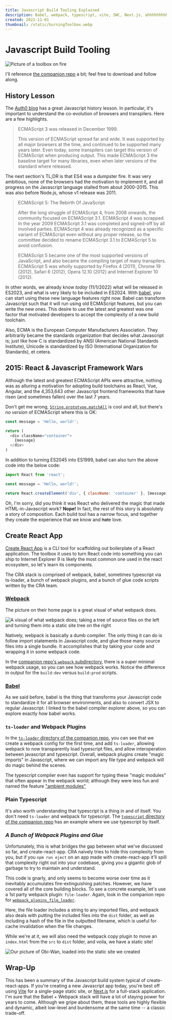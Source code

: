 ```yaml
---
title: Javascript Build Tooling Explained
description: Babel, webpack, typescript, vite, SWC, Next.js, ahhhhhhhhhhhhhhhhhhhhhhhhhhhhhhhhhhhhhhhhhhhhhhh
created: 2022-11-01
thumbnail: /static/burningToolbox.webp
---
```



# Javascript Build Tooling

<Image
  src="/static/burningToolbox.webp"
  alt="Picture of a toolbox on fire"
  caption="Javascript build toolchains; circa 2015-2022 and beyond"
/>

I'll reference [the companion
repo](https://github.com/jdevries3133/js_build_tooling) a bit; feel free to download and follow
along.

## History Lesson

The [Auth0 blog](https://auth0.com/blog/a-brief-history-of-javascript/) has a
great Javascript history lesson. In particular, it's important to understand
the co-evolution of browsers and transpilers. Here are a few highlights.

> ECMAScript 3 was released in December 1999.
>
> This version of ECMAScript spread far and wide. It was supported by all major
> browsers at the time, and continued to be supported many years later. Even
> today, some transpilers can target this version of ECMAScript when producing
> output. This made ECMAScript 3 the baseline target for many libraries, even
> when later versions of the standard where released.

The next section's TL;DR is that ES4 was a dumpster fire. It was very
ambitious, none of the browsers had the motivation to implement it, and all
progress on the Javascript language stalled from about 2000-2015. This was also
before Node.js, whose v1 release was 2011.

> ECMAScript 5: The Rebirth Of JavaScript
>
> After the long struggle of ECMAScript 4, from 2008 onwards, the community
> focused on ECMAScript 3.1. ECMAScript 4 was scrapped. In the year 2009
> ECMAScript 3.1 was completed and signed-off by all involved parties. ECMAScript
> 4 was already recognized as a specific variant of ECMAScript even without any
> proper release, so the committee decided to rename ECMAScript 3.1 to ECMAScript
> 5 to avoid confusion.
>
> ECMAScript 5 became one of the most supported versions of JavaScript, and also
> became the compiling target of many transpilers. ECMAScript 5 was wholly
> supported by Firefox 4 (2011), Chrome 19 (2012), Safari 6 (2012), Opera 12.10
> (2012) and Internet Explorer 10 (2012).

In other words, we already know _today_ (11/1/2022) what will be released in
ES2023, and what is very likely to be included in ES2024. With
[babel](https://babeljs.io/), you can start using these new language features
right now. Babel can transform Javascript such that it will run using old
ECMAScript features, but you can write the new ones. This desire to use the
latest and greatest was one factor that motivated developers to accept the
complexity of a new build toolchain.

Also, ECMA is the European Computer Manufacturers Association. They arbitrarily
became the standards organization that decides what Javascript is; just like
how C is standardized by ANSI (American National Standards Institute), Unicode
is standardized by ISO (International Organization for Standards), et cetera.

## 2015: React & Javascript Framework Wars

Although the latest and greatest ECMAScript APIs were attractive, nothing was
as alluring a motivation for adopting build toolchains as React, Vue, Angular,
and the 4,353,643 other Javascript frontend frameworks that have risen (and
sometimes fallen) over the last 7 years.

Don't get me wrong,
[`String.prototype.matchAll`](https://developer.mozilla.org/en-US/docs/Web/JavaScript/Reference/Global_Objects/String/matchAll)
is cool and all, but there's _no version_ of ECMAScript where this is OK:

```javascript
const message = 'Hello, world!';

return (
  <div className="container">
    {message}
  </div>
)
```

In addition to turning ES2045 into ES1999, babel can also turn the above code
into the below code:

```javascript
import React from 'react';

const message = 'Hello, world!';

return React.createElement('div', { className: 'container' }, [message]);
```

Oh, I'm sorry, did you think it was React who delivered the magic that made
HTML-in-Javascript work? **Nope!** In fact, the rest of this story is
absolutely a story of composition. Each build tool has a narrow focus, and
together they create the experience that we know and <strike>hate</strike>
love.

## Create React App

[Create React App](https://create-react-app.dev/) is a CLI tool for scaffolding
out boilerplate of a React application. The toolbox it uses to turn React code
into something you can ship to Internet Explorer 9 is likely the most common
one used in the react ecosystem, so let's learn its components.

The CRA stack is comprised of webpack, babel, sometimes typescript via
ts-loader, a bunch of webpack plugins, and a bunch of glue code scripts written
by the CRA team.

### [Webpack](https://webpack.js.org/)

The picture on their home page is a great visual of what webpack does.

<Image
  src="/static/webpackVisual.webp"
  alt="A visual of what webpack does; taking a tree of source files on the left and turning them into a static site tree on the right"
/>

Natively, webpack is basically a dumb compiler. The only thing it can do is
follow import statements in Javascript code, and glue those many source files
into a single bundle. It accomplishes that by taking your code and wrapping it
in some webpack code.

In the [companion repo's `webpack` subdirectory](https://github.com/jdevries3133/js_build_tooling),
there is a super minimal webpack usage, so you can see how webpack works.
Notice the difference in output for the `build:dev` versus `build:prod`
scripts.

### [Babel](https://babeljs.io/repl)

As we said before, babel is the thing that transforms your Javascript code to
standardize it for all browser environments, and also to convert JSX to regular
Javascript. I linked to the babel compiler explorer above, so you can explore
exactly how babel works.

### `ts-loader` and Webpack Plugins

In the [`ts-loader` directory of the companion
repo](https://github.com/jdevries3133/js_build_tooling), you can see that we
create a webpack config for the first time, and add `ts-loader`, allowing
webpack to now transparently load typescript files, and allow interoperation
between javascript and typescript. Overall, webpack plugins create "magic
imports" in Javascript, where we can import any file type and webpack will do
magic behind the scenes.

The typescript compiler even has support for typing these "magic modules" that
often appear in the webpack world; although they were less fun and named the
feature ["ambient
modules"](https://www.typescriptlang.org/docs/handbook/modules.html#ambient-modules)

### Plain Typescript

It's also worth understanding that typescript is a thing in and of itself. You
don't need `ts-loader` and webpack for typescript. The [`typescript` directory
of the companion repo](https://github.com/jdevries3133/js_build_tooling) has an
example where we use typescript by itself.

### _A Bunch of Webpack Plugins and Glue_

Unfortunately, this is what bridges the gap between what we've discussed so
far, and create-react-app. CRA naively tries to hide this complexity from you,
but if you `npm run eject` on an app made with create-react-app it'll spill
that complexity right out into your codebase, giving you a gigantic glob of
garbage to try to maintain and understand.

This code is gnarly, and only seems to become worse over time as it inevitably
accumulates fire-extinguishing patches. However, we have covered all of the
core building blocks. To see a concrete example, let's use a 1st party webpack
plugin: `file-loader`. Again, look in the companion repo for
[`webpack_plugins_file_loader`](https://github.com/jdevries3133/js_build_tooling).

Here, the file loader includes a string to any imported files, and webpack also
deals with putting the included files into the `dist` folder, as well as
including a hash of the file in the outputted filename, which is useful for
cache invalidation when the file changes.

While we're at it, we will also need the webpack copy plugin to move an
`index.html` from the `src` to `dist` folder, and voila, we have a static site!

<Image
  src="/static/simpleWebpackStaticSite.webp"
  alt="Our picture of Obi-Wan, loaded into the static site we created"
  caption="Hello there"
/>

## Wrap-Up

This has been a summary of the Javascript build system typical of
create-react-apps. If you're creating a new Javascript app today, you're best
off using [Vite](https://vitejs.dev/) for a single-page static site, or
[Next.js](https://nextjs.org/) for a full-stack application. I'm sure that the
Babel + Webpack stack will have a lot of staying power for years to come.
Although we gripe about them, these tools are highly flexible and dynamic,
albeit low-level and burdensome at the same time -- a classic trade-off.

